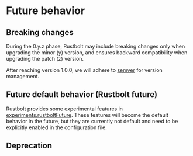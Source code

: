 
# Future behavior

## Breaking changes

During the 0.y.z phase, Rustbolt may include breaking changes only when upgrading the minor (y) version, and ensures backward compatibility when upgrading the patch (z) version.

After reaching version 1.0.0, we will adhere to [semver](https://semver.org/) for version management.

## Future default behavior (Rustbolt future)

Rustbolt provides some experimental features in [experiments.rustboltFuture](/config/experiments#experimentsrustboltfuture). These features will become the default behavior in the future, but they are currently not default and need to be explicitly enabled in the configuration file.

## Deprecation

<DeprecationTable />

